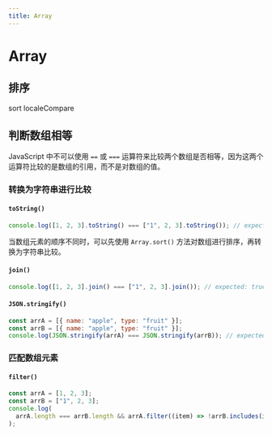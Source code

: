 ```yaml
---
title: Array
---
```


# Array

## 排序

sort
localeCompare

## 判断数组相等

JavaScript 中不可以使用 `==` 或 `===` 运算符来比较两个数组是否相等，因为这两个运算符比较的是数组的引用，而不是对数组的值。

### 转换为字符串进行比较

#### `toString()`

```javascript
console.log([1, 2, 3].toString() === ["1", 2, 3].toString()); // expected: true
```

当数组元素的顺序不同时，可以先使用 `Array.sort()` 方法对数组进行排序，再转换为字符串比较。

#### `join()`

```javascript
console.log([1, 2, 3].join() === ["1", 2, 3].join()); // expected: true
```

#### `JSON.stringify()`

```javascript
const arrA = [{ name: "apple", type: "fruit" }];
const arrB = [{ name: "apple", type: "fruit" }];
console.log(JSON.stringify(arrA) === JSON.stringify(arrB)); // expected: true
```

### 匹配数组元素

#### `filter()`

```javascript
const arrA = [1, 2, 3];
const arrB = ["1", 2, 3];
console.log(
  arrA.length === arrB.length && arrA.filter((item) => !arrB.includes(item)) // expected: true
);
```
